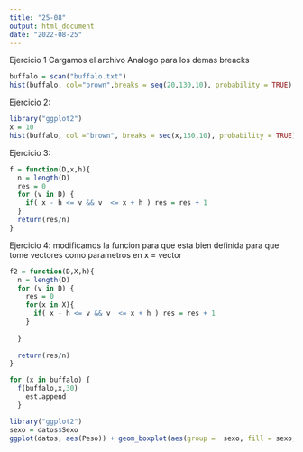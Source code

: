 ```yaml
---
title: "25-08"
output: html_document
date: "2022-08-25"
---
```

Ejercicio 1 
Cargamos el archivo
Analogo para los demas breacks
```r
buffalo = scan("buffalo.txt")
hist(buffalo, col="brown",breaks = seq(20,130,10), probability = TRUE)
```
Ejercicio 2:
```r
library("ggplot2")
x = 10
hist(buffalo, col ="brown", breaks = seq(x,130,10), probability = TRUE)
```


Ejercicio 3:
```r
f = function(D,x,h){
  n = length(D)
  res = 0
  for (v in D) {
    if( x - h <= v && v  <= x + h ) res = res + 1 
  }
  return(res/n)
}
```

Ejercicio 4:
modificamos la funcion para que esta bien definida para que tome vectores como parametros en x = vector 
```r
f2 = function(D,X,h){
  n = length(D)
  for (v in D) {
    res = 0
    for(x in X){
      if( x - h <= v && v  <= x + h ) res = res + 1   
    }
    
  }
  
  return(res/n)
}

for (x in buffalo) {
  f(buffalo,x,30)
    est.append
  }

```

```r
library("ggplot2")
sexo = datos$Sexo
ggplot(datos, aes(Peso)) + geom_boxplot(aes(group =  sexo, fill = sexo, alpha=0.35))
```




